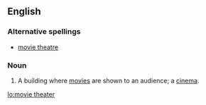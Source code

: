 ==English==

===Alternative spellings===
*[[movie theatre]]

===Noun===
{{en-noun|sg=[[movie]] [[theater]]}}

#{{US}} A building where [[movie]]s are shown to an audience; a [[cinema]].

[[lo:movie theater]]
